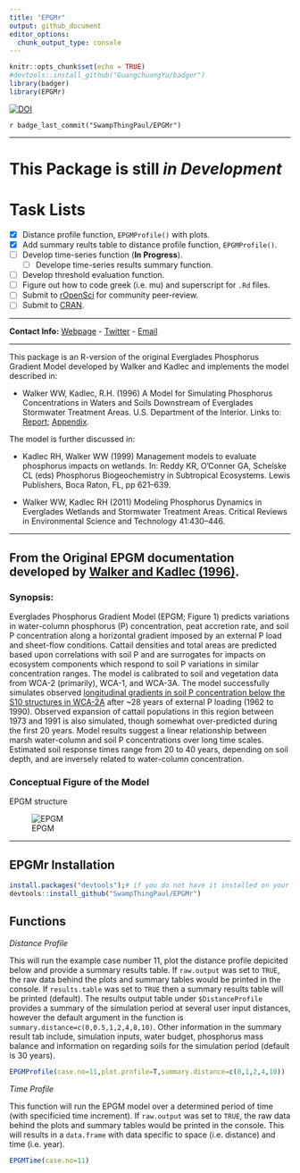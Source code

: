 ```yaml
---
title: "EPGMr"
output: github_document
editor_options: 
  chunk_output_type: console
---
```


```r
knitr::opts_chunk$set(echo = TRUE)
#devtools::install_github("GuangchuangYu/badger")
library(badger)
library(EPGMr)
```

[![DOI](https://zenodo.org/badge/234599925.svg)](https://zenodo.org/badge/latestdoi/234599925)

`r badge_last_commit("SwampThingPaul/EPGMr")`

***
# This Package is still _in Development_

# Task Lists
- [x] Distance profile function, `EPGMProfile()` with plots.
- [x] Add summary reults table to distance profile function, `EPGMProfile()`.
- [ ] Develop time-series function (__In Progress__).
  - [ ] Develope time-series results summary function.
- [ ] Develop threshold evaluation function.
- [ ] Figure out how to code greek (i.e. mu) and superscript for `.Rd` files.
- [ ] Submit to [rOpenSci](https://ropensci.org/) for community peer-review.
- [ ] Submit to [CRAN](https://cran.r-project.org/submit.html).

***

__Contact Info:__  [Webpage](http://swampthingecology.org) - [Twitter](https://twitter.com/SwampThingPaul) - [Email](mailto:pauljulianphd@gmail.com)

***
This package is an R-version of the original Everglades Phosphorus Gradient Model developed by Walker and Kadlec and implements the model described in:

* Walker WW, Kadlec, R.H. (1996) A Model for Simulating Phosphorus Concentrations in Waters and Soils Downstream of Everglades Stormwater Treatment Areas. U.S. Department of the Interior. Links to: [Report](http://www.wwwalker.net/epgm/epgm_Aug_1996_1_of_2.pdf); [Appendix](http://www.wwwalker.net/epgm/epgm_Aug_1996_2_of_2.pdf).
 
The model is further discussed in:

* Kadlec RH, Walker WW (1999) Management models to evaluate phosphorus impacts on wetlands. In: Reddy KR, O’Conner GA, Schelske CL (eds) Phosphorus Biogeochemistry in Subtropical Ecosystems. Lewis Publishers, Boca Raton, FL, pp 621–639.

* Walker WW, Kadlec RH (2011) Modeling Phosphorus Dynamics in Everglades Wetlands and Stormwater Treatment Areas. Critical Reviews in Environmental Science and Technology 41:430–446. 


***

## From the Original EPGM documentation developed by [Walker and Kadlec (1996)](http://www.wwwalker.net/epgm/).
### Synopsis:
Everglades Phosphorus Gradient Model (EPGM; Figure 1) predicts variations in water-column phosphorus (P) concentration, peat accretion rate, and soil P concentration along a horizontal gradient imposed by an external P load and sheet-flow conditions. Cattail densities and total areas are predicted based upon correlations with soil P and are surrogates for impacts on ecosystem components which respond to soil P variations in similar concentration ranges. The model is calibrated to soil and vegetation data from WCA-2 (primarily), WCA-1, and WCA-3A. The model successfully simulates observed [longitudinal gradients in soil P concentration below the S10 structures in WCA-2A](http://www.wwwalker.net/epgm/wca2a_gradient.htm) after ~28 years of external P loading (1962 to 1990). Observed expansion of cattail populations in this region between 1973 and 1991 is also simulated, though somewhat over-predicted during the first 20 years. Model results suggest a linear relationship between marsh water-column and soil P concentrations over long time scales. Estimated soil response times range from 20 to 40 years, depending on soil depth, and are inversely related to water-column concentration.

### Conceptual Figure of the Model

EPGM structure

![EPGM](http://www.wwwalker.net/epgm/epgmpic.gif)

***


## EPGMr Installation

```r
install.packages("devtools");# if you do not have it installed on your PC
devtools::install_github("SwampThingPaul/EPGMr")
```

## Functions

_Distance Profile_

This will run the example case number 11, plot the distance profile depicited below and provide a summary results table. If `raw.output` was set to `TRUE`, the raw data behind the plots and summary tables would be printed in the console. If `results.table` was set to `TRUE` then a summary results table will be printed (default). The results output table under `$DistanceProfile` provides a summary of the simulation period at several user input distances, however the default argument in the function is `summary.distance=c(0,0.5,1,2,4,8,10)`. Other information in the summary result tab include, simulation inputs, water budget, phosphorus mass balance and information on regarding soils for the simulation period (default is 30 years). 

```r
EPGMProfile(case.no=11,plot.profile=T,summary.distance=c(0,1,2,4,10))
```

_Time Profile_

This function will run the EPGM model over a determined period of time (with specificied time increment). If `raw.output` was set to `TRUE`, the raw data behind the plots and summary tables would be printed in the console. This will results in a `data.frame` with data specific to space (i.e. distance) and time (i.e. year).

```r
EPGMTime(case.no=11)
```


